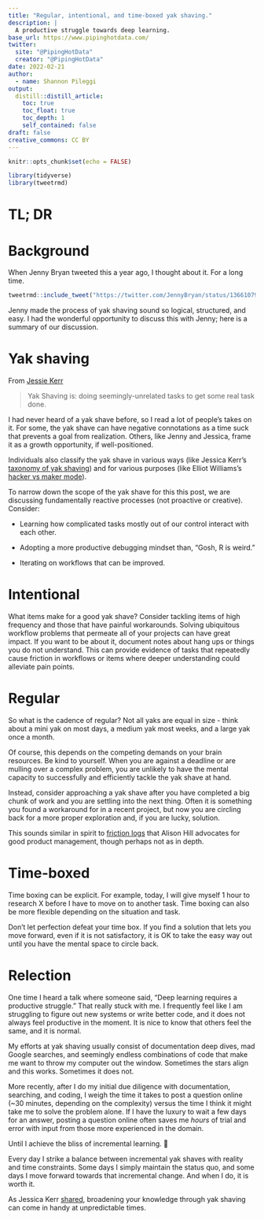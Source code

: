 ```yaml
---
title: "Regular, intentional, and time-boxed yak shaving."
description: | 
  A productive struggle towards deep learning.
base_url: https://www.pipinghotdata.com/
twitter:
  site: "@PipingHotData"
  creator: "@PipingHotData"
date: 2022-02-21
author:
  - name: Shannon Pileggi
output:
  distill::distill_article:
    toc: true
    toc_float: true
    toc_depth: 1
    self_contained: false
draft: false
creative_commons: CC BY
---
```


```r
knitr::opts_chunk$set(echo = FALSE)
```

```r
library(tidyverse)
library(tweetrmd)
```

# TL; DR

# Background

When Jenny Bryan tweeted this a year ago, I thought about it. For a long time.

```r
tweetrmd::include_tweet("https://twitter.com/JennyBryan/status/1366107942487949312")
```

Jenny made the process of yak shaving sound so logical, structured, and easy. 
I had the wonderful opportunity to discuss this with Jenny; here is a summary
of our discussion.

# Yak shaving


From [Jessie Kerr](https://jessitron.com/2017/07/03/a-taxonomy-of-yak-shaving/){target="_blank"}

> Yak Shaving is: doing seemingly-unrelated tasks to get some real task done.


I had never heard of a yak shave before, so I read a lot of people's takes on it.
For some, the yak shave can have negative connotations as a time suck that prevents 
a goal from realization. Others, like Jenny and Jessica, frame it as a growth opportunity, 
if well-positioned.

Individuals also classify the yak shave in various ways (like
Jessica Kerr's [taxonomy of yak shaving](https://jessitron.com/2017/07/03/a-taxonomy-of-yak-shaving/){target="_blank"})
and for various purposes (like Elliot Williams's [hacker vs maker mode](https://hackaday.com/2016/08/09/yak-shaving-hacker-mode-vs-maker-mode/){target="_blank"}). 

To narrow down the scope of the yak shave for this this post, we are discussing
fundamentally reactive processes (not proactive or creative). Consider:

* Learning how complicated tasks mostly out of our control interact with each other. 

* Adopting a more productive debugging mindset than, "Gosh, R is weird." 

* Iterating on workflows that can be improved. 

# Intentional

What items make for a good yak shave? Consider tackling items of high frequency
and those that have painful workarounds. Solving ubiquitous workflow problems that 
permeate all of your projects can have great impact. If you want to be <process oriented>
about it, document notes about hang ups or things you do not understand. This can 
provide evidence of tasks that repeatedly cause friction in workflows or items 
where deeper understanding could alleviate pain points. 

# Regular

So what is the cadence of regular? Not all yaks are equal in size - think about a
mini yak on most days, a medium yak most weeks, and a large 
yak once a month. 

Of course, this depends on the competing demands on your brain resources. Be kind
to  yourself. When you are against a deadline or are mulling over a complex problem, 
you are unlikely to have the mental capacity to successfully and efficiently tackle
the yak shave at hand. 

Instead, consider approaching a yak shave after you have completed a big chunk of
work and you are settling into the next thing. Often it is something you found a
workaround for in a recent project, but now you are circling back for a more 
proper exploration and, if you are lucky, solution.

<aside>
This sounds similar in spirit to [friction logs](https://www.trychameleon.com/blog/friction-logs){target="_blank"} that Alison Hill advocates for good product management, though perhaps not as in depth.
</aside>

# Time-boxed 

Time boxing can be explicit. For example, today, I will give myself 1 hour to research
X before I have to move on to another task. Time boxing can also be more flexible 
depending on the situation and task.

Don't let perfection defeat your time box. If you find a solution that lets
you move forward, even if it is not satisfactory, it is OK to take the
easy way out until you have the mental space to circle back.

# Relection

<not sure if this fits>
One time I heard a talk where someone said, "Deep learning requires a productive
struggle." That really stuck with me. I frequently feel like I am struggling to figure
out new systems or write better code, and it does not always feel productive in the moment.
It is nice to know that others feel the same, and it is normal.

My efforts at yak shaving usually consist of documentation deep dives, 
mad Google searches, and seemingly endless combinations of code that
make me want to throw my computer out the window. Sometimes the stars align
and this works. Sometimes it does not. 

More recently, after I do my initial due diligence with documentation, searching, 
and coding, I weigh the time it takes to post a question online (~30 minutes,
depending on the complexity) versus the time I think it might take me to solve the 
problem alone. If I have the luxury to wait a few days for an answer, posting a 
question online often saves me _hours_ of trial and error with input from those 
more experienced in the domain.

Until I achieve the bliss of incremental learning. 🧘

Every day I strike a balance between incremental yak shaves with reality and
time constraints. Some days I simply maintain the status quo, and some days I move forward 
towards that incremental change. And when I do, it is worth it. 

<Maybe a different closer>
As Jessica Kerr [shared](https://jessitron.com/2021/02/27/one-key-trick-to-becoming-a-wizard-developer/), 
broadening your knowledge through yak shaving can come in handy at unpredictable times. 


